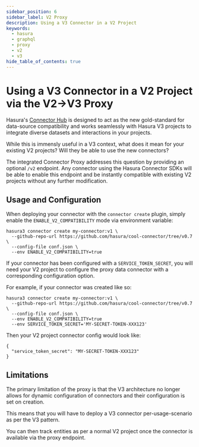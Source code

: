 ```yaml
---
sidebar_position: 6
sidebar_label: V2 Proxy
description: Using a V3 Connector in a V2 Project
keywords:
  - hasura
  - graphql
  - proxy
  - v2
  - v3
hide_table_of_contents: true
---
```


# Using a V3 Connector in a V2 Project via the V2->V3 Proxy

Hasura's [Connector Hub](https://hasura.io/connectors) is designed to act as the new gold-standard for
data-source compatibility and works seamlessly with Hasura V3 projects to integrate diverse datasets
and interactions in your projects.

While this is immensly useful in a V3 context, what does it mean for your existing V2 projects?
Will they be able to use the new connectors?

The integrated Connector Proxy addresses this question by providing an optional `/v2` endpoint.
Any connector using the Hasura Connector SDKs will be able to enable this endpoint and be
instantly compatible with existing V2 projects without any further modification.

## Usage and Configuration

When deploying your connector with the `connector create` plugin, simply enable the `ENABLE_V2_COMPATIBILITY` mode via environment variable:

```
hasura3 connector create my-connector:v1 \
  --github-repo-url https://github.com/hasura/cool-connector/tree/v0.7 \
  --config-file conf.json \
  --env ENABLE_V2_COMPATIBILITY=true
```

If your connector has been configured with a `SERVICE_TOKEN_SECRET`,
you will need your V2 project to configure the proxy data connector with a corresponding configuration option.

For example, if your connector was created like so:

```
hasura3 connector create my-connector:v1 \
  --github-repo-url https://github.com/hasura/cool-connector/tree/v0.7 \
  --config-file conf.json \
  --env ENABLE_V2_COMPATIBILITY=true
  --env SERVICE_TOKEN_SECRET='MY-SECRET-TOKEN-XXX123'
```

Then your V2 project connector config would look like:

```
{
  "service_token_secret": "MY-SECRET-TOKEN-XXX123"
}
```

## Limitations

The primary limitation of the proxy is that the V3 architecture no longer allows
for dynamic configuration of connectors and their configuration is set on creation.

This means that you will have to deploy a V3 connector per-usage-scenario as per the V3 pattern.

You can then track entities as per a normal V2 project once the connector is available via the proxy endpoint.
